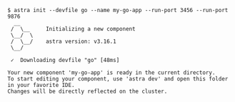 ```console
$ astra init --devfile go --name my-go-app --run-port 3456 --run-port 9876
  __
 /  \__     Initializing a new component
 \__/  \
 /  \__/    astra version: v3.16.1
 \__/

 ✓  Downloading devfile "go" [48ms]

Your new component 'my-go-app' is ready in the current directory.
To start editing your component, use 'astra dev' and open this folder in your favorite IDE.
Changes will be directly reflected on the cluster.
```